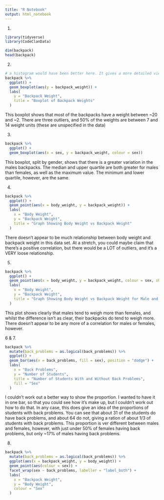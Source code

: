 ```yaml
---
title: "R Notebook"
output: html_notebook
---
```

1. 
```r
library(tidyverse)
library(CodeClanData)
```

```r
dim(backpack)
head(backpack)
```

2.
```r
# a histogram would have been better here. It gives a more detailed view, and you can fit a distribution curve over it too. 
backpack %>% 
  ggplot() +
  geom_boxplot(aes(y = backpack_weight)) +
  labs(
    y = "Backpack Weight", 
    title = "Boxplot of Backpack Weights"
  )
```
This boxplot shows that most of the backpacks have a weight between ~20 and ~2. There are three outliers, and 50% of the weights are between 7 and 14 weight units (these are unspecified in the data)

3.
```r
backpack %>% 
  ggplot() +
  geom_boxplot(aes(x = sex, y = backpack_weight, colour = sex))
```
This boxplot, split by gender, shows that there is a greater variation in the males backpacks. The median and upper quartile are both greater for males than females, as well as the maximum value. The minimum and lower quartile, however, are the same. 

4. 
```r
backpack %>% 
  ggplot() +
  geom_point(aes(x = body_weight, y = backpack_weight)) +
  labs(
    x = "Body Weight", 
    y = "Backpack Weight", 
    title = "Graph Showing Body Weight vs Backpack Weight"
  )
```
There doesn't appear to be much relationship between body weight and backpack weight in this data set. At a stretch, you could maybe claim that there's a positive correlation, but there would be a LOT of outliers, and it's a VERY loose relationship.

5. 
```r
backpack %>% 
  ggplot() +
  geom_point(aes(x = body_weight, y = backpack_weight, colour = sex, shape = sex)) +
  labs(
    x = "Body Weight", 
    y = "Backpack Weight", 
    title = "Graph Showing Body Weight vs Backpack Weight for Male and Female"
  )
```
This plot shows clearly that males tend to weigh more than females, and whilst the difference isn't as clear, their backpacks do tend to weigh more. There doesn't appear to be any more of a correlation for males or females, however. 

6 & 7.
```r
backpack %>%
  mutate(back_problems = as.logical(back_problems)) %>% 
  ggplot() +
  geom_bar(aes(x = back_problems, fill = sex), position = "dodge") +
  labs(
    x = "Back Problems",
    y = "Number of Students",
    title = "Number of Students With and Without Back Problems",
    fill = "Sex"
  )
```

I couldn't work out a better way to show the proportion. I wanted to have it in one bar, so that you could see how it's make up, but I couldn't work out how to do that. In any case, this does give an idea of the proportions of students with back problems. You can see that about 31 of the students do have back problems, and about 64 do not, giving a ration of about 1/3 of students with back problems. This proportion is ver different between males and females, however, with just under 50% of females having back problems, but only ~17% of males having back problems.

8. 
```r
backpack %>% 
  mutate(back_problems = as.logical(back_problems)) %>% 
  ggplot(aes(x = backpack_weight, y = body_weight)) +
  geom_point(aes(colour = sex)) +
  facet_wrap(sex ~ back_problems, labeller = "label_both") +
  labs(
    x = "Backpack Weight", 
    y = "Body Weight",
    colour = "Sex"
  )
```









































```r
```

